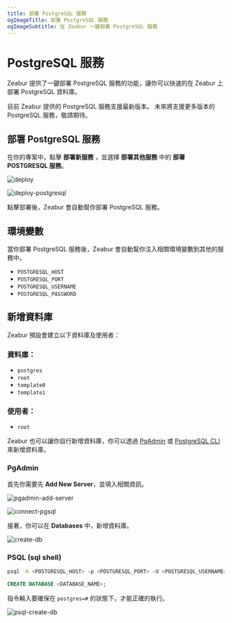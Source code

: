 ```yaml
---
title: 部署 PostgreSQL 服務
ogImageTitle: 部署 PostgreSQL 服務
ogImageSubtitle: 在 Zeabur 一鍵部署 PostgreSQL 服務
---
```



# PostgreSQL 服務

Zeabur 提供了一鍵部署 PostgreSQL 服務的功能，讓你可以快速的在 Zeabur 上部署 PostgreSQL 資料庫。

<Callout type="info" emoji="ℹ️">
  目前 Zeabur 提供的 PostgreSQL 服務支援最新版本。
  未來將支援更多版本的 PostgreSQL 服務，敬請期待。
</Callout>

## 部署 PostgreSQL 服務

在你的專案中，點擊 **部署新服務** ，並選擇 **部署其他服務** 中的 **部署 POSTGRESQL 服務**。

![deploy](/framework/deploy.zh-TW.png)

![deploy-postgresql](/databases/deploy-postgresql.zh-TW.png)

點擊部署後，Zeabur 會自動幫你部署 PostgreSQL 服務。

## 環境變數

當你部署 PostgreSQL 服務後，Zeabur 會自動幫你注入相關環境變數到其他的服務中。

 - `POSTGRESQL_HOST`
 - `POSTGRESQL_PORT`
 - `POSTGRESQL_USERNAME`
 - `POSTGRESQL_PASSWORD`

## 新增資料庫

Zeabur 預設會建立以下資料庫及使用者：

### 資料庫：

 - `postgres`
 - `root`
 - `template0`
 - `template1`

### 使用者：

 - `root`

Zeabur 也可以讓你自行新增資料庫，你可以透過 [PgAdmin](https://www.pgadmin.org/download/) 或 [PostgreSQL CLI](https://www.postgresql.org/download/) 來新增資料庫。

### PgAdmin

首先你需要先 **Add New Server**，並填入相關資訊。

![pgadmin-add-server](/databases/pgsql/pgadmin-add-server.jpg)

![connect-pgsql](/databases/pgsql/connect-pgsql.png)

接著，你可以在 **Databases** 中，新增資料庫。

![create-db](/databases/pgsql/create-db.png)

### PSQL (sql shell)

```bash copy
psql -h <POSTGRESQL_HOST> -p <POSTGRESQL_PORT> -U <POSTGRESQL_USERNAME> -W
```

```sql copy
CREATE DATABASE <DATABASE_NAME>;
```

指令輸入要確保在 `postgres=#` 的狀態下，才能正確的執行。

![psql-create-db](/databases/pgsql/psql-create-db.png)
